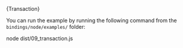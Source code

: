 
<DotEnvWarning/>
<CodeBlock className="language-typescript">
  {Transaction}
</CodeBlock>

You can run the example by running the following command from the `bindings/node/examples/` folder:

<CodeBlock className="language-bash">
    node dist/09_transaction.js
</CodeBlock>
